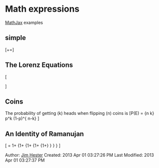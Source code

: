 # Math expressions #
[MathJax](http://www.mathjax.org/demos/tex-samples) examples

## simple
\[\alpha+\beta=\gamma\]

## The Lorenz Equations ##
\[\begin{aligned}
\dot{x} &amp; = \sigma(y-x) \\
\dot{y} &amp; = \rho x - y - xz \\
\dot{z} &amp; = -\beta z + xy
\end{aligned} \]

## Coins ##
The probability of getting \(k\) heads when flipping \(n\) coins is
\[P(E)   = {n \choose k} p^k (1-p)^{ n-k} \]

## An Identity of Ramanujan ##
\[ \frac{1}{\Bigl(\sqrt{\phi \sqrt{5}}-\phi\Bigr) e^{\frac25 \pi}} =
1+\frac{e^{-2\pi}} {1+\frac{e^{-4\pi}} {1+\frac{e^{-6\pi}}
{1+\frac{e^{-8\pi}} {1+\ldots} } } } \]

Author: [Jim Hester](http://jimhester.com)
Created: 2013 Apr 01 03:27:26 PM
Last Modified: 2013 Apr 01 03:27:37 PM
